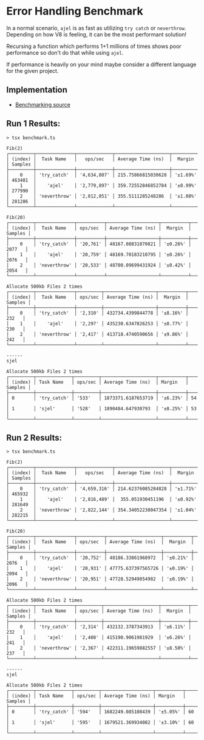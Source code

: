 # Error Handling Benchmark

In a normal scenario, `ajel` is as fast as utilizing `try catch` or `neverthrow`. Depending on how V8 is feeling, it can be the most performant solution!

Recursing a function which performs 1+1 millions of times shows poor performance so don't do that while using `ajel`.

If performance is heavily on your mind maybe consider a different language for the given project.

## Implementation

- [Benchmarking source](https://github.com/Handfish/ajel/tree/main/packages/benchmarks)

## Run 1 Results:
```
> tsx benchmark.ts

Fib(2)
┌─────────┬──────────────┬─────────────┬────────────────────┬──────────┬─────────┐
│ (index) │  Task Name   │   ops/sec   │ Average Time (ns)  │  Margin  │ Samples │
├─────────┼──────────────┼─────────────┼────────────────────┼──────────┼─────────┤
│    0    │ 'try_catch'  │ '4,634,807' │ 215.75866815030628 │ '±1.69%' │ 463481  │
│    1    │    'ajel'    │ '2,779,897' │ 359.72552846852784 │ '±0.99%' │ 277990  │
│    2    │ 'neverthrow' │ '2,812,851' │ 355.5111285248286  │ '±1.08%' │ 281286  │
└─────────┴──────────────┴─────────────┴────────────────────┴──────────┴─────────┘

Fib(20)
┌─────────┬──────────────┬──────────┬───────────────────┬──────────┬─────────┐
│ (index) │  Task Name   │ ops/sec  │ Average Time (ns) │  Margin  │ Samples │
├─────────┼──────────────┼──────────┼───────────────────┼──────────┼─────────┤
│    0    │ 'try_catch'  │ '20,761' │ 48167.08831070821 │ '±0.26%' │  2077   │
│    1    │    'ajel'    │ '20,759' │ 48169.70183210795 │ '±0.26%' │  2076   │
│    2    │ 'neverthrow' │ '20,533' │ 48700.09699431924 │ '±0.42%' │  2054   │
└─────────┴──────────────┴──────────┴───────────────────┴──────────┴─────────┘

Allocate 500kb Files 2 times
┌─────────┬──────────────┬─────────┬───────────────────┬──────────┬─────────┐
│ (index) │  Task Name   │ ops/sec │ Average Time (ns) │  Margin  │ Samples │
├─────────┼──────────────┼─────────┼───────────────────┼──────────┼─────────┤
│    0    │ 'try_catch'  │ '2,310' │ 432734.4399844778 │ '±8.16%' │   232   │
│    1    │    'ajel'    │ '2,297' │ 435230.6347826253 │ '±8.77%' │   230   │
│    2    │ 'neverthrow' │ '2,417' │ 413718.4740590656 │ '±9.86%' │   242   │
└─────────┴──────────────┴─────────┴───────────────────┴──────────┴─────────┘

------
sjel

Allocate 500kb Files 2 times
┌─────────┬─────────────┬─────────┬────────────────────┬──────────┬─────────┐
│ (index) │ Task Name   │ ops/sec │ Average Time (ns)  │ Margin   │ Samples │
├─────────┼─────────────┼─────────┼────────────────────┼──────────┼─────────┤
│ 0       │ 'try_catch' │ '533'   │ 1873371.6187653719 │ '±6.23%' │ 54      │
│ 1       │ 'sjel'      │ '528'   │ 1890484.647930793  │ '±8.25%' │ 53      │
└─────────┴─────────────┴─────────┴────────────────────┴──────────┴─────────┘
```


## Run 2 Results:
```
> tsx benchmark.ts

Fib(2)
┌─────────┬──────────────┬─────────────┬────────────────────┬──────────┬─────────┐
│ (index) │  Task Name   │   ops/sec   │ Average Time (ns)  │  Margin  │ Samples │
├─────────┼──────────────┼─────────────┼────────────────────┼──────────┼─────────┤
│    0    │ 'try_catch'  │ '4,659,316' │ 214.62376085284828 │ '±1.71%' │ 465932  │
│    1    │    'ajel'    │ '2,816,489' │  355.051930451196  │ '±0.92%' │ 281649  │
│    2    │ 'neverthrow' │ '2,822,144' │ 354.34052238047354 │ '±1.04%' │ 282215  │
└─────────┴──────────────┴─────────────┴────────────────────┴──────────┴─────────┘

Fib(20)
┌─────────┬──────────────┬──────────┬────────────────────┬──────────┬─────────┐
│ (index) │  Task Name   │ ops/sec  │ Average Time (ns)  │  Margin  │ Samples │
├─────────┼──────────────┼──────────┼────────────────────┼──────────┼─────────┤
│    0    │ 'try_catch'  │ '20,752' │ 48186.33861968972  │ '±0.21%' │  2076   │
│    1    │    'ajel'    │ '20,931' │ 47775.637397565726 │ '±0.19%' │  2094   │
│    2    │ 'neverthrow' │ '20,951' │ 47728.52949854982  │ '±0.19%' │  2096   │
└─────────┴──────────────┴──────────┴────────────────────┴──────────┴─────────┘

Allocate 500kb Files 2 times
┌─────────┬──────────────┬─────────┬────────────────────┬──────────┬─────────┐
│ (index) │  Task Name   │ ops/sec │ Average Time (ns)  │  Margin  │ Samples │
├─────────┼──────────────┼─────────┼────────────────────┼──────────┼─────────┤
│    0    │ 'try_catch'  │ '2,314' │ 432132.3787343913  │ '±6.11%' │   232   │
│    1    │    'ajel'    │ '2,408' │ 415190.9061981929  │ '±6.26%' │   241   │
│    2    │ 'neverthrow' │ '2,367' │ 422311.19659882557 │ '±8.50%' │   237   │
└─────────┴──────────────┴─────────┴────────────────────┴──────────┴─────────┘

------
sjel

Allocate 500kb Files 2 times
┌─────────┬─────────────┬─────────┬───────────────────┬──────────┬─────────┐
│ (index) │ Task Name   │ ops/sec │ Average Time (ns) │ Margin   │ Samples │
├─────────┼─────────────┼─────────┼───────────────────┼──────────┼─────────┤
│ 0       │ 'try_catch' │ '594'   │ 1682249.085108439 │ '±5.05%' │ 60      │
│ 1       │ 'sjel'      │ '595'   │ 1679521.369934082 │ '±3.10%' │ 60      │
└─────────┴─────────────┴─────────┴───────────────────┴──────────┴─────────┘
```
